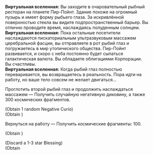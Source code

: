 {{Диалог Начало}}
:'''Виртуальная вселенная:''' Вы заходите в очаровательный рыбный ресторан на планете Пир-Пойнт. Здание похоже на огромный пузырь и имеет форму рыбьего глаза. За искривлённой поверхностью стекла вы видите подпространственный барьер. Вы отлично проводите время, наслаждаясь полуденным солнцем.
:'''Виртуальная вселенная:''' Пока остальные посетители наслаждаются пискаториальным ультразвуковым массажем церебральной фасции, вы отправляете в рот рыбий глаз и погружаетесь в мир утопического общества. Пир-Пойнт развивается, и скоро с неба постоянно будет сыпаться галактическая валюта. Вы обладаете облигациями Корпорации. Вы счастливы.
:'''Виртуальная вселенная:''' Когда рыбий глаз полностью переваривается, вы возвращаетесь в реальность. Пора идти на работу, но ваше тело совсем не желает двигаться...
:{{Диалог|Звезда}} Проглотить второй рыбий глаз и продолжить наслаждаться массажем &mdash; Получить случайную негативную диковину, а также 300 космических фрагментов.
:;(Obtain 1 random Negative Curio)
:;(Obtain {{Предмет|Космические фрагменты|20|x=300}})
:{{Диалог|Звезда}} Вернуться на работу &mdash; Получить космические фрагменты: 100.
:;(Obtain {{Предмет|Космические фрагменты|20|x=100}})
:{{SU Special Dialogue|Эрудиция|Вдребезги разбить рабочее устройство связи, по которому можно с вами связаться!|Отказаться от благословений: 1, получить космические фрагменты: 400.}}
:;(Discard a 1-3 star Blessing)
:;(Obtain {{Предмет|Космические фрагменты|20|x=400}}
{{Диалог Конец}}